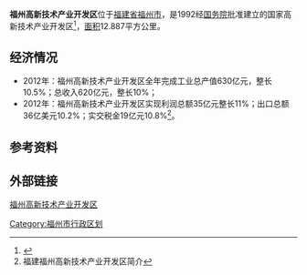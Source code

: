 '''福州高新技术产业开发区'''位于[[福建省|福建省]][[福州市|福州市]]，是1992经[[中华人民共和国国务院|国务院]]批准建立的国家高新技术产业开发区<ref>{{cite web |url=http://park.chinahightech.com/hightech/html/72/hightech.html |title=福州高新区 |accessdate=2016-05-19 |publisher=高新网 |deadurl=yes |archiveurl=https://web.archive.org/web/20160408082808/http://park.chinahightech.com/hightech/html/72/hightech.html |archivedate=2016-04-08 }}</ref>，[[面积|面积]]12.887平方公里。

== 经济情况 ==
*2012年：福州高新技术产业开发区全年完成工业总产值630亿元，整长10.5%；总收入620亿元，整长10%；
*2012年：福州高新技术产业开发区实现利润总额35亿元整长11%；出口总额36亿美元10.2%；实交税金19亿元10.8%<ref>福建福州高新技术产业开发区简介</ref>。

== 参考资料 ==
{{reflist}}

== 外部链接 ==
[http://www.fzhitech.com/n/web/index.do 福州高新技术产业开发区]{{dead link|date=2018年4月 |bot=InternetArchiveBot |fix-attempted=yes }}

{{国家级高新技术产业开发区}}
[[Category:福州市行政区划|Category:福州市行政区划]]